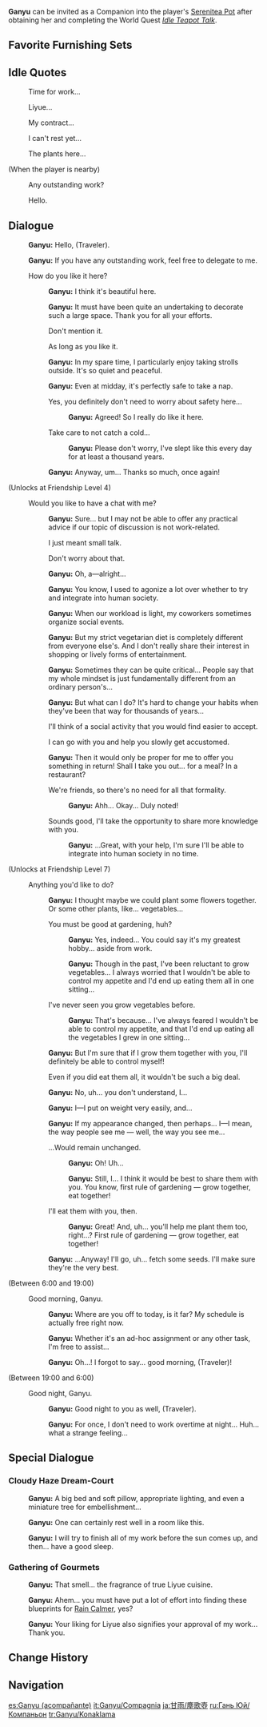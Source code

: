 {{CharacterTabs}}
{{Furnishing Infobox
|title          = Ganyu
|id             = 368125
|image          = Character Ganyu Thumb.png
|category       = Companion
|subcategory    = Companion
|quality        = 5
|adeptal_energy = 300
|load           = 1200
|description    = Character In-Residence
}}
'''Ganyu''' can be invited as a Companion into the player's [[Serenitea Pot]] after obtaining her and completing the World Quest ''[[Idle Teapot Talk]]''.

==Favorite Furnishing Sets==
{{HousingCompanion|favorite}}
{{Companion Favor Table}}

==Idle Quotes==
{{Dialogue start}}
: {{DIcon|Idle}} Time for work...
: {{DIcon|Idle}} Liyue...
: {{DIcon|Idle}} My contract...
: {{DIcon|Idle}} I can't rest yet...
: {{DIcon|Idle}} The plants here...

;(When the player is nearby)
: {{DIcon|Idle}} Any outstanding work?
: {{DIcon|Idle}} Hello.
{{Dialogue end}}

==Dialogue==
{{Dialogue start}}
:{{A|vo ganyu mimitomo hello 01.ogg}} '''Ganyu:''' Hello, (Traveler).
:{{A|vo ganyu mimitomo hello 02.ogg}} '''Ganyu:''' If you have any outstanding work, feel free to delegate to me.
:{{DIcon}} How do you like it here?
::{{A|vo ganyu mimitomo friendship1 01.ogg}} '''Ganyu:''' I think it's beautiful here.
::{{A|vo ganyu mimitomo friendship1 02.ogg}} '''Ganyu:''' It must have been quite an undertaking to decorate such a large space. Thank you for all your efforts.
::{{DIcon}} Don't mention it.
::{{DIcon}} As long as you like it.
::{{A|vo ganyu mimitomo friendship1 03.ogg}} '''Ganyu:''' In my spare time, I particularly enjoy taking strolls outside. It's so quiet and peaceful.
::{{A|vo ganyu mimitomo friendship1 04.ogg}} '''Ganyu:''' Even at midday, it's perfectly safe to take a nap.
::{{DIcon}} Yes, you definitely don't need to worry about safety here...
:::{{A|vo ganyu mimitomo friendship1 05a.ogg}} '''Ganyu:''' Agreed! So I really do like it here.
::{{DIcon}} Take care to not catch a cold...
:::{{A|vo ganyu mimitomo friendship1 05b.ogg}} '''Ganyu:''' Please don't worry, I've slept like this every day for at least a thousand years.
::{{A|vo ganyu mimitomo friendship1 06.ogg}} '''Ganyu:''' Anyway, um... Thanks so much, once again!
;(Unlocks at Friendship Level 4)
:{{DIcon}} Would you like to have a chat with me?
::{{A|vo ganyu mimitomo friendship2 01.ogg}} '''Ganyu:''' Sure... but I may not be able to offer any practical advice if our topic of discussion is not work-related.
::{{DIcon}} I just meant small talk.
::{{DIcon}} Don't worry about that.
::{{A|vo ganyu mimitomo friendship2 02.ogg}} '''Ganyu:''' Oh, a&mdash;alright...
::{{A|vo ganyu mimitomo friendship2 03.ogg}} '''Ganyu:''' You know, I used to agonize a lot over whether to try and integrate into human society.
::{{A|vo ganyu mimitomo friendship2 04.ogg}} '''Ganyu:''' When our workload is light, my coworkers sometimes organize social events.
::{{A|vo ganyu mimitomo friendship2 05.ogg}} '''Ganyu:''' But my strict vegetarian diet is completely different from everyone else's. And I don't really share their interest in shopping or lively forms of entertainment.
::{{A|vo ganyu mimitomo friendship2 06.ogg}} '''Ganyu:''' Sometimes they can be quite critical... People say that my whole mindset is just fundamentally different from an ordinary person's...
::{{A|vo ganyu mimitomo friendship2 07.ogg}} '''Ganyu:''' But what can I do? It's hard to change your habits when they've been that way for thousands of years...
::{{DIcon}} I'll think of a social activity that you would find easier to accept.
::{{DIcon}} I can go with you and help you slowly get accustomed.
::{{A|vo ganyu mimitomo friendship2 08.ogg}} '''Ganyu:''' Then it would only be proper for me to offer you something in return! Shall I take you out... for a meal? In a restaurant?
::{{DIcon}} We're friends, so there's no need for all that formality.
:::{{A|vo ganyu mimitomo friendship2 09a.ogg}} '''Ganyu:''' Ahh... Okay... Duly noted!
::{{DIcon}} Sounds good, I'll take the opportunity to share more knowledge with you.
:::{{A|vo ganyu mimitomo friendship2 09b.ogg}} '''Ganyu:''' ...Great, with your help, I'm sure I'll be able to integrate into human society in no time.
;(Unlocks at Friendship Level 7)
:{{DIcon}} Anything you'd like to do?
::{{A|vo ganyu mimitomo friendship3 01.ogg}} '''Ganyu:''' I thought maybe we could plant some flowers together. Or some other plants, like... vegetables...
::{{DIcon}} You must be good at gardening, huh?
:::{{A|vo ganyu mimitomo friendship3 02a 1.ogg}} '''Ganyu:''' Yes, indeed... You could say it's my greatest hobby... aside from work.
:::{{A|vo ganyu mimitomo friendship3 02a 2.ogg}} '''Ganyu:''' Though in the past, I've been reluctant to grow vegetables... I always worried that I wouldn't be able to control my appetite and I'd end up eating them all in one sitting...
::{{DIcon}} I've never seen you grow vegetables before.
:::{{A|vo ganyu mimitomo friendship3 02b.ogg}} '''Ganyu:''' That's because... I've always feared I wouldn't be able to control my appetite, and that I'd end up eating all the vegetables I grew in one sitting...
::{{A|vo ganyu mimitomo friendship3 03.ogg}} '''Ganyu:''' But I'm sure that if I grow them together with you, I'll definitely be able to control myself!
::{{DIcon}} Even if you did eat them all, it wouldn't be such a big deal.
::{{A|vo ganyu mimitomo friendship3 04.ogg}} '''Ganyu:''' No, uh... you don't understand, I...
::{{A|vo ganyu mimitomo friendship3 05.ogg}} '''Ganyu:''' I&mdash;I put on weight very easily, and...
::{{A|vo ganyu mimitomo friendship3 06.ogg}} '''Ganyu:''' If my appearance changed, then perhaps... I&mdash;I mean, the way people see me &mdash; well, the way you see me...
::{{DIcon}} ...Would remain unchanged.
:::{{A|vo ganyu mimitomo friendship3 07a 1.ogg}} '''Ganyu:''' Oh! Uh...
:::{{A|vo ganyu mimitomo friendship3 07a 2.ogg}} '''Ganyu:''' Still, I... I think it would be best to share them with you. You know, first rule of gardening &mdash; grow together, eat together!
::{{DIcon}} I'll eat them with you, then.
:::{{A|vo ganyu mimitomo friendship3 07b.ogg}} '''Ganyu:''' Great! And, uh... you'll help me plant them too, right...? First rule of gardening &mdash; grow together, eat together!
::{{A|vo ganyu mimitomo friendship3 08.ogg}} '''Ganyu:''' ...Anyway! I'll go, uh... fetch some seeds. I'll make sure they're the very best.
;<nowiki>(Between 6:00 and 19:00)</nowiki>
:{{DIcon}} Good morning, Ganyu.
::{{A|vo ganyu mimitomo morning 01.ogg}} '''Ganyu:''' Where are you off to today, is it far? My schedule is actually free right now.
::{{A|vo ganyu mimitomo morning 02.ogg}} '''Ganyu:''' Whether it's an ad-hoc assignment or any other task, I'm free to assist...
::{{A|vo ganyu mimitomo morning 03.ogg}} '''Ganyu:''' Oh...! I forgot to say... good morning, (Traveler)!
;<nowiki>(Between 19:00 and 6:00)</nowiki>
:{{DIcon}} Good night, Ganyu.
::{{A|vo ganyu mimitomo night 01.ogg}} '''Ganyu:''' Good night to you as well, (Traveler).
::{{A|vo ganyu mimitomo night 02.ogg}} '''Ganyu:''' For once, I don't need to work overtime at night... Huh... what a strange feeling...

{{Dialogue end}}

==Special Dialogue==
{{HousingCompanion|special}}

===Cloudy Haze Dream-Court===
{{Dialogue start}}
:{{A|vo mimitomo ly ganyu bedroom 01.ogg}} '''Ganyu:''' A big bed and soft pillow, appropriate lighting, and even a miniature tree for embellishment...
:{{A|vo mimitomo ly ganyu bedroom 02.ogg}} '''Ganyu:''' One can certainly rest well in a room like this.
:{{A|vo mimitomo ly ganyu bedroom 03.ogg}} '''Ganyu:''' I will try to finish all of my work before the sun comes up, and then... have a good sleep.
{{Dialogue end}}

===Gathering of Gourmets===
{{Dialogue start}}
:{{A|vo mimitomo ly ganyu restaurant 01.ogg}} '''Ganyu:''' That smell... the fragrance of true Liyue cuisine.
:{{A|vo mimitomo ly ganyu restaurant 02.ogg}} '''Ganyu:''' Ahem... you must have put a lot of effort into finding these blueprints for [[Tubby|Rain Calmer]], yes?
:{{A|vo mimitomo ly ganyu restaurant 03.ogg}} '''Ganyu:''' Your liking for Liyue also signifies your approval of my work... Thank you.
{{Dialogue end}}

==Change History==
{{Change History|1.6}}

==Navigation==
{{Furnishing Navbox/Living|Companion}}

[[es:Ganyu (acompañante)]]
[[it:Ganyu/Compagnia]]
[[ja:甘雨/塵歌壺]]
[[ru:Гань Юй/Компаньон]]
[[tr:Ganyu/Konaklama]]